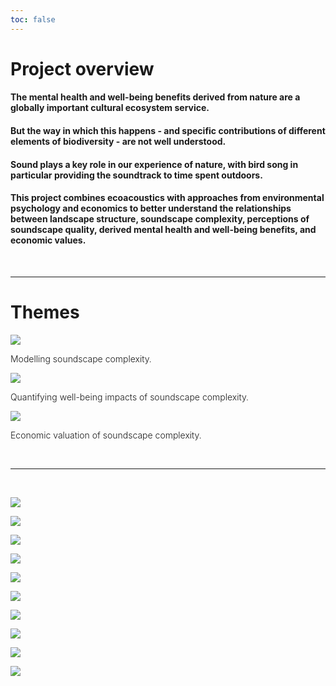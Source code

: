 ```yaml
---
toc: false
---
```


# Project overview

#### The mental health and well-being benefits derived from nature are a globally important cultural ecosystem service.

#### But the way in which this happens - and specific contributions of different elements of biodiversity - are not well understood.

#### Sound plays a key role in our experience of nature, with bird song in particular providing the soundtrack to time spent outdoors.

#### This project combines ecoacoustics with approaches from environmental psychology and economics to better understand the relationships between landscape structure, soundscape complexity, perceptions of soundscape quality, derived mental health and well-being benefits, and economic values.

<br />

<hr />

# Themes {.text-center}

::: {.grid}

::: {.g-col-12 .g-col-md-4}

[![](images/sw.png)](uea.qmd)
<p class="text-center" style="font-weight: 300">
Modelling soundscape complexity.
</p>

:::

::: {.g-col-12 .g-col-md-4}

[![](images/ps.png)](surrey.qmd)
<p class="text-center" style="font-weight: 300">
Quantifying well-being impacts of soundscape complexity.
</p>

:::

::: {.g-col-12 .g-col-md-4}

[![](images/ec.png)](gla.qmd)
<p class="text-center" style="font-weight: 300">
Economic valuation of soundscape complexity.
</p>

:::  

:::

<br />

<hr />

<br />

::: light-mode
::: {layout-nrow=1 layout-valign="center"}
![](images/UEA%20Horizontal%20Logo_Blue%20Glint_PNG_RGB_N_A_41847.png)

![](images/380_University Logo Blue_Gold _PNG_ .png)

![](images/UoG_colour.png)

![](images/UKRI_ESR_Council-Logo_Horiz-RGB.png)

![](images/UKRI_NER_Council-Logo_Horiz-RGB.png)
:::
:::

::: dark-mode
::: {layout-nrow=1 layout-valign="center"}
![](images/UEA%20Reverse%20Horizontal%20Logo_Blue%20Glint_PNG_RGB_N_A_41871.png)

![](images/380_University Logo Blue_Gold _PNG_ .png)

![](images/UoG_keyline.png)

![](images/UKRI_ESR_Council-Logo_Horiz-RGB[W].png)

![](images/UKRI_NER_Council-Logo_Horiz-RGB[W].png)
:::
:::
